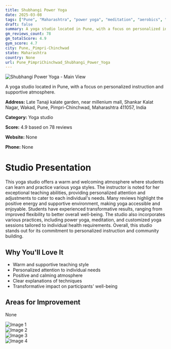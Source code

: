 ```yaml
---
title: Shubhangi Power Yoga
date: 2025-03-08
tags: ["Pune", "Maharashtra", "power yoga", "meditation", "aerobics", "supportive atmosphere", "personalized instruction", "Pune, Pimpri-Chinchwad"]  
draft: false
summary: A yoga studio located in Pune, with a focus on personalized instruction and supportive atmosphere.
gm_reviews_count: 78
gm_totalScore: 4.9
gym_score: 4.7
city: Pune,_Pimpri-Chinchwad
state: Maharashtra
country: None
url: Pune_PimpriChinchwad_Shubhangi_Power_Yoga
---
```


<div className="aspect-[16/9] relative my-8">
  <img 
    src="https://lh5.googleusercontent.com/p/AF1QipOMjrSweAi_pz8GQZ7yblsbAWqwwHYbPAiNROI=w1920-h1080-k-no"
    alt="Shubhangi Power Yoga - Main View"
    className="object-cover absolute inset-0 w-full h-full rounded-lg"
  />
</div>

A yoga studio located in Pune, with a focus on personalized instruction and supportive atmosphere.

**Address:** Late Tanaji kalate garden, near millenium mall, Shankar Kalat Nagar, Wakad, Pune, Pimpri-Chinchwad, Maharashtra 411057, India

**Category:** Yoga studio

**Score:** 4.9 based on 78 reviews

**Website:** None

**Phone:** None

# Studio Presentation

This yoga studio offers a warm and welcoming atmosphere where students can learn and practice various yoga styles. The instructor is noted for her exceptional teaching abilities, providing personalized attention and adjustments to cater to each individual's needs. Many reviews highlight the positive energy and supportive environment, making yoga accessible and enjoyable. Students have experienced transformative results, ranging from improved flexibility to better overall well-being. The studio also incorporates various practices, including power yoga, meditation, and customized yoga sessions tailored to individual health requirements. Overall, this studio stands out for its commitment to personalized instruction and community building.



## Why You'll Love It

- Warm and supportive teaching style
- Personalized attention to individual needs
- Positive and calming atmosphere
- Clear explanations of techniques
- Transformative impact on participants' well-being

## Areas for Improvement

None

<div className="grid grid-cols-1 xl:grid-cols-2 gap-4 my-8">
<div className="aspect-[4/3] relative"><img src="https://lh3.googleusercontent.com/p/AF1QipNlRWmljzlkYk8atGSJzpmHUWxKkBtus1Y92Xs=w1920-h1080-k-no" alt="Image 1" className="object-cover absolute inset-0 w-full h-full rounded-lg" /></div>
<div className="aspect-[4/3] relative"><img src="https://lh5.googleusercontent.com/p/AF1QipMQxdrr8kE-9Y-GKZfGp0HAuSJBMzvxk-n1-hI=w1920-h1080-k-no" alt="Image 2" className="object-cover absolute inset-0 w-full h-full rounded-lg" /></div>
<div className="aspect-[4/3] relative"><img src="https://lh3.googleusercontent.com/p/AF1QipNh524SDE8hlKJBwZEteW3ddwWHPXGtZtfzG50=w1920-h1080-k-no" alt="Image 3" className="object-cover absolute inset-0 w-full h-full rounded-lg" /></div>
<div className="aspect-[4/3] relative"><img src="https://lh3.googleusercontent.com/p/AF1QipMsij6TzOK5Wq9DOTIuOImTGAI_GZ_lAmns-Aw=w1920-h1080-k-no" alt="Image 4" className="object-cover absolute inset-0 w-full h-full rounded-lg" /></div>
</div>